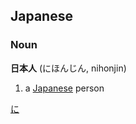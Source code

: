 ==Japanese==

===Noun===
'''日本人''' (にほんじん, nihonjin)
# a [[Japanese]] person

[[Category:Japanese language|に]]